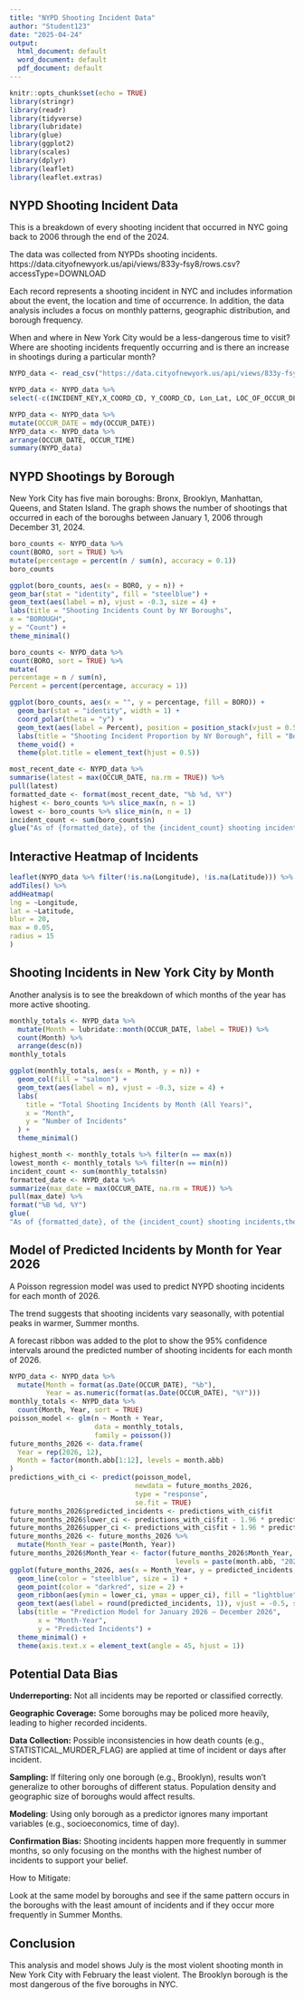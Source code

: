 ---
title: "NYPD Shooting Incident Data"
author: "Student123"
date: "2025-04-24"
output:
  html_document: default
  word_document: default
  pdf_document: default
---

```{r setup, include=TRUE}
knitr::opts_chunk$set(echo = TRUE)
library(stringr)
library(readr)
library(tidyverse)
library(lubridate)
library(glue)
library(ggplot2)
library(scales)
library(dplyr)
library(leaflet)
library(leaflet.extras)

```

## NYPD Shooting Incident Data

This is a breakdown of every shooting incident that occurred in NYC going back to 2006 through the end of the 2024.

The data was collected from NYPDs shooting incidents. https://data.cityofnewyork.us/api/views/833y-fsy8/rows.csv?accessType=DOWNLOAD

Each record represents a shooting incident in NYC and includes information about the event, the location and time of occurrence. In addition, the data analysis includes a focus on monthly patterns, geographic distribution, and borough frequency.

When and where in New York City would be a less-dangerous time to visit? Where are shooting incidents frequently occurring and is there an increase in shootings during a particular month?

```{r get_NYPD_data}
NYPD_data <- read_csv("https://data.cityofnewyork.us/api/views/833y-fsy8/rows.csv?accessType=DOWNLOAD")
```
```{r tidy_columns}
NYPD_data <- NYPD_data %>%
select(-c(INCIDENT_KEY,X_COORD_CD, Y_COORD_CD, Lon_Lat, LOC_OF_OCCUR_DESC, JURISDICTION_CODE, LOC_CLASSFCTN_DESC, LOCATION_DESC, PERP_RACE, VIC_RACE, PERP_AGE_GROUP, PERP_SEX, VIC_AGE_GROUP, VIC_SEX, PRECINCT))
```
```{r date_column}
NYPD_data <- NYPD_data %>%
mutate(OCCUR_DATE = mdy(OCCUR_DATE))
NYPD_data <- NYPD_data %>%
arrange(OCCUR_DATE, OCCUR_TIME)
summary(NYPD_data)
```


## NYPD Shootings by Borough
New York City has five main boroughs: Bronx, Brooklyn, Manhattan, Queens, and Staten Island. The graph shows the number of shootings that occurred in each of the boroughs between January 1, 2006 through December 31, 2024.

```{r BORO_counts}
boro_counts <- NYPD_data %>%
count(BORO, sort = TRUE) %>%
mutate(percentage = percent(n / sum(n), accuracy = 0.1))
boro_counts
```
```{r BORO_plot}
ggplot(boro_counts, aes(x = BORO, y = n)) +
geom_bar(stat = "identity", fill = "steelblue") +
geom_text(aes(label = n), vjust = -0.3, size = 4) +
labs(title = "Shooting Incidents Count by NY Boroughs",
x = "BOROUGH",
y = "Count") +
theme_minimal()
```
```{r NYPD_incident_percentage}
boro_counts <- NYPD_data %>%
count(BORO, sort = TRUE) %>%
mutate(
percentage = n / sum(n),
Percent = percent(percentage, accuracy = 1))
```
```{r NYPD_incident_plot}
ggplot(boro_counts, aes(x = "", y = percentage, fill = BORO)) +
  geom_bar(stat = "identity", width = 1) +
  coord_polar(theta = "y") +
  geom_text(aes(label = Percent), position = position_stack(vjust = 0.5), color = "white", size = 4) +
  labs(title = "Shooting Incident Proportion by NY Borough", fill = "Borough") +
  theme_void() +
  theme(plot.title = element_text(hjust = 0.5))
```
```{r BORO_high_low}
most_recent_date <- NYPD_data %>%
summarise(latest = max(OCCUR_DATE, na.rm = TRUE)) %>%
pull(latest)
formatted_date <- format(most_recent_date, "%b %d, %Y")
highest <- boro_counts %>% slice_max(n, n = 1)
lowest <- boro_counts %>% slice_min(n, n = 1)
incident_count <- sum(boro_counts$n)
glue("As of {formatted_date}, of the {incident_count} shooting incidents, the borough with the highest incidents is {highest$BORO} with {highest$n} incidents, while the borough with the lowest incidents is {lowest$BORO} with {lowest$n} incidents.")
```

## Interactive Heatmap of Incidents

```{r heatmap_of_incidents}
leaflet(NYPD_data %>% filter(!is.na(Longitude), !is.na(Latitude))) %>%
addTiles() %>%
addHeatmap(
lng = ~Longitude,
lat = ~Latitude,
blur = 20,
max = 0.05,
radius = 15
)

```

## Shooting Incidents in New York City by Month

Another analysis is to see the breakdown of which months of the year has more active shooting.
```{r trend_over_months_plot}
monthly_totals <- NYPD_data %>%
  mutate(Month = lubridate::month(OCCUR_DATE, label = TRUE)) %>%
  count(Month) %>%
  arrange(desc(n))
monthly_totals

ggplot(monthly_totals, aes(x = Month, y = n)) +
  geom_col(fill = "salmon") +
  geom_text(aes(label = n), vjust = -0.3, size = 4) +
  labs(
    title = "Total Shooting Incidents by Month (All Years)",
    x = "Month",
    y = "Number of Incidents"
  ) +
  theme_minimal()

```
```{r month_high_low}
highest_month <- monthly_totals %>% filter(n == max(n))
lowest_month <- monthly_totals %>% filter(n == min(n))
incident_count <- sum(monthly_totals$n)
formatted_date <- NYPD_data %>%
summarize(max_date = max(OCCUR_DATE, na.rm = TRUE)) %>%
pull(max_date) %>%
format("%B %d, %Y")
glue(
"As of {formatted_date}, of the {incident_count} shooting incidents,the month with the highest incidents is {highest_month$Month} with {highest_month$n} incidents,while the month with the lowest incidents is {lowest_month$Month} with {lowest_month$n} incidents.")
```

## Model of Predicted Incidents by Month for Year 2026

A Poisson regression model was used to predict NYPD shooting incidents for each month of 2026.

The trend suggests that shooting incidents vary seasonally, with potential peaks in warmer, Summer months.

A forecast ribbon was added to the plot to show the 95% confidence intervals around the predicted number of shooting incidents for each month of 2026.

```{r prediction_model}
NYPD_data <- NYPD_data %>%
  mutate(Month = format(as.Date(OCCUR_DATE), "%b"),
         Year = as.numeric(format(as.Date(OCCUR_DATE), "%Y")))
monthly_totals <- NYPD_data %>%
  count(Month, Year, sort = TRUE)
poisson_model <- glm(n ~ Month + Year, 
                     data = monthly_totals, 
                     family = poisson())
future_months_2026 <- data.frame(
  Year = rep(2026, 12),
  Month = factor(month.abb[1:12], levels = month.abb)
)
predictions_with_ci <- predict(poisson_model, 
                               newdata = future_months_2026, 
                               type = "response", 
                               se.fit = TRUE)
future_months_2026$predicted_incidents <- predictions_with_ci$fit
future_months_2026$lower_ci <- predictions_with_ci$fit - 1.96 * predictions_with_ci$se.fit
future_months_2026$upper_ci <- predictions_with_ci$fit + 1.96 * predictions_with_ci$se.fit
future_months_2026 <- future_months_2026 %>%
  mutate(Month_Year = paste(Month, Year))
future_months_2026$Month_Year <- factor(future_months_2026$Month_Year, 
                                         levels = paste(month.abb, "2026"))
ggplot(future_months_2026, aes(x = Month_Year, y = predicted_incidents, group = 1)) +
  geom_line(color = "steelblue", size = 1) +
  geom_point(color = "darkred", size = 2) +
  geom_ribbon(aes(ymin = lower_ci, ymax = upper_ci), fill = "lightblue", alpha = 0.3) +
  geom_text(aes(label = round(predicted_incidents, 1)), vjust = -0.5, size = 3) +
  labs(title = "Prediction Model for January 2026 – December 2026",
       x = "Month-Year",
       y = "Predicted Incidents") +
  theme_minimal() +
  theme(axis.text.x = element_text(angle = 45, hjust = 1))
```



## Potential Data Bias

**Underreporting:** Not all incidents may be reported or classified correctly.

**Geographic Coverage:** Some boroughs may be policed more heavily, leading to higher recorded incidents.

**Data Collection:** Possible inconsistencies in how death counts (e.g., STATISTICAL_MURDER_FLAG) are applied at time of incident or days after incident.

**Sampling:** If filtering only one borough (e.g., Brooklyn), results won’t generalize to other boroughs of different status. Population density and geographic size of boroughs would affect results.

**Modeling**: Using only borough as a predictor ignores many important variables (e.g., socioeconomics, time of day).

**Confirmation Bias:**
Shooting incidents happen more frequently in summer months, so only focusing on the months with the highest number of incidents to support your belief.

How to Mitigate:

Look at the same model by boroughs and see if the same pattern occurs in the boroughs with the least amount of incidents and if they occur more frequently in Summer Months.

## Conclusion

This analysis and model shows July is the most violent shooting month in New York City with February the least violent. The Brooklyn borough is the most dangerous of the five boroughs in NYC.